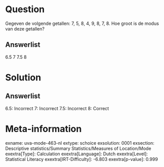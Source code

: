 Question
========

Gegeven de volgende getallen: 7, 5, 8, 4, 9, 8, 7, 8. Hoe groot is de
modus van deze getallen?

Answerlist
----------

6.5
7
7.5
8

Solution
========

Answerlist
----------

6.5: Incorrect
7: Incorrect
7.5: Incorrect
8: Correct

Meta-information
================
exname: uva-mode-463-nl
extype: schoice
exsolution: 0001
exsection: Descriptive statistics/Summary Statistics/Measures of Location/Mode
exextra[Type]: Calculation
exextra[Language]: Dutch
exextra[Level]: Statistical Literacy
exextra[IRT-Difficulty]: -6.803
exextra[p-value]: 0.999
